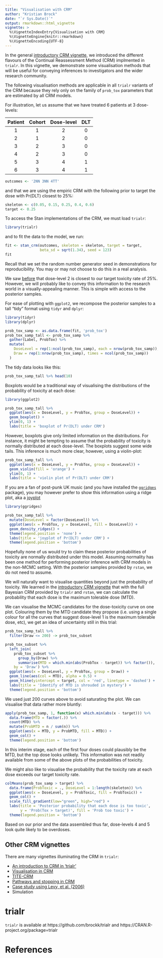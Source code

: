 ```yaml
---
title: "Visualisation with CRM"
author: "Kristian Brock"
date: "`r Sys.Date()`"
output: rmarkdown::html_vignette
vignette: >
  %\VignetteIndexEntry{Visualisation with CRM}
  %\VignetteEngine{knitr::rmarkdown}
  %\VignetteEncoding{UTF-8}
---
```


In the general [introductory CRM vignette](CRM.html), we introduced the different flavours of the Continual Reassessment Method (CRM) implmented in `trialr`.
In this vignette, we demonstrate some visualisation methods that will be useful for conveying inferences to investigators and the wider research community.

The following visualisation methods are applicable in all `trialr` variants of the CRM because they rely only on the family of `prob_tox` parameters that are estimated by all CRM models.

For illustration, let us assume that we have treated 6 patients at 3 dose-levels:

| Patient | Cohort | Dose-level | DLT |
|:-------:|:------:|:----------:|:---:|
|    1    |   1    |      2     |  0  |
|    2    |   1    |      2     |  0  |
|    3    |   2    |      3     |  0  |
|    4    |   2    |      3     |  0  |
|    5    |   3    |      4     |  1  |
|    6    |   3    |      4     |  1  |

```r
outcomes <- '2NN 3NN 4TT'
```

and that we are using the empiric CRM with the following prior to target the dose with Pr(DLT) closest to 25%:

```r
skeleton <- c(0.05, 0.15, 0.25, 0.4, 0.6)
target <- 0.25
```

To access the Stan implementations of the CRM, we must load `trialr`:
```r
library(trialr)
```

and to fit the data to the model, we run:
```r
fit <- stan_crm(outcomes, skeleton = skeleton, target = target, 
                beta_sd = sqrt(1.34), seed = 123)
fit
```

Recall that we set the random number generator seed in demonstrations for reproducibility.
You may or may not choose to do this in a real analysis.

We saw [before](CRM.html) that dose-level 2 is closest to our target toxicity rate of 25%.
However, we will probably like to convey this information to the research world in a visually-appealing manner.
This is simple with access to the posterior samples.

For ease of plotting with `ggplot2`, we recompose the posterior samples to a tall "tidy" format using `tidyr` and `dplyr`:

```r
library(tidyr)
library(dplyr)

prob_tox_samp <- as.data.frame(fit, 'prob_tox')
prob_tox_samp_tall <- prob_tox_samp %>%
  gather(Label, ProbTox) %>%
  mutate(
    DoseLevel = rep(1:ncol(prob_tox_samp), each = nrow(prob_tox_samp)),
    Draw = rep(1:nrow(prob_tox_samp), times = ncol(prob_tox_samp))
  )
```

The tidy data looks like this:

```r
prob_tox_samp_tall %>% head(10)
```

Boxplots would be a traditional way of visualising the distributions of the probability of toxicity at each dose:

```r
library(ggplot2)

prob_tox_samp_tall %>% 
  ggplot(aes(x = DoseLevel, y = ProbTox, group = DoseLevel)) +
  geom_boxplot() + 
  ylim(0, 1) + 
  labs(title = 'boxplot of Pr(DLT) under CRM')
```

However, boxplots give only limited information on the distributions.
For instance, it might be tempting to assume that the probability of toxicity is normally distributed at each dose-level.
The boxplots suggest some wide tails.
This inference is much more clear, however, using a violin-plot:

```r
prob_tox_samp_tall %>% 
  ggplot(aes(x = DoseLevel, y = ProbTox, group = DoseLevel)) +
  geom_violin(fill = 'orange') + 
  ylim(0, 1) + 
  labs(title = 'violin plot of Pr(DLT) under CRM')
```

If you are a fan of post-punk UK music (and you have installed the [`ggridges`](https://CRAN.R-project.org/package=ggridges) package), you may however prefer to show this information using a ridge plot, aka a [joyplot](https://en.wikipedia.org/wiki/Unknown_Pleasures)

```r
library(ggridges)

prob_tox_samp_tall %>% 
  mutate(DoseLevel = factor(DoseLevel)) %>% 
  ggplot(aes(x = ProbTox, y = DoseLevel, fill = DoseLevel)) +
  geom_density_ridges() + 
  theme(legend.position = 'none') +
  labs(title = 'joyplot of Pr(DLT) under CRM') + 
  theme(legend.position = 'bottom')
```

Hopefully none of us would try to claim these posterior probabilities of toxicity are normally distributed under this model.
Assuming normality has been one method for performing posterior inference with CRM models in the non-MCMC setting.
With the posterior samples provided by `rstan`, we do not need to assume.

We will naturally want to visualise quantities beyond just the probability of toxicity.
We learned in the [introductory CRM vignette](CRM.html) that with the full Bayesian CRM provided by `trialr` and `rstan`, we can calculate the probability that each dose is the maximum tolerable dose (MTD).

We can visualise the MCMC candidates for the dose-toxicity curve on one plot.
Colouring them by the MTD candidate they propose (i.e. using a single colour for all the curves that suggest dose-level 1 is the maximum tolerable dose, etc), we get an idea of uncertainty still in this trial:

```r
prob_tox_samp_tall %>% 
  filter(Draw <= 200) -> prob_tox_subset

prob_tox_subset %>% 
  left_join(
    prob_tox_subset %>% 
      group_by(Draw) %>% 
      summarise(MTD = which.min(abs(ProbTox - target)) %>% factor()),
    by = 'Draw') %>% 
  ggplot(aes(x = DoseLevel, y = ProbTox, group = Draw)) +
  geom_line(aes(col = MTD), alpha = 0.5) + 
  geom_hline(yintercept = target, col = 'red', linetype = 'dashed') + 
  labs(title = 'Identify of MTD is shrouded in mystery') +
  theme(legend.position = 'bottom')
```

We used just 200 curves above to avoid saturating the plot.
We can visualise that data rather more bluntly:

```r
apply(prob_tox_samp, 1, function(x) which.min(abs(x - target))) %>% 
  data.frame(MTD = factor(.)) %>% 
  count(MTD) %>% 
  mutate(ProbMTD = n / sum(n)) %>% 
  ggplot(aes(x = MTD, y = ProbMTD, fill = MTD)) + 
  geom_col() +
  theme(legend.position = 'bottom')
```

In this interim stage, each of the first four doses could plausibly be the MTD, but the top dose looks unlikely.
This information was not readily available from some of the above plots of the probabilities of toxicity.

We might also like to visualise the probability that the toxicity rate at each dose exceeds our target toxicity rate.

```r
colMeans(prob_tox_samp > target) %>% 
  data.frame(ProbToxic = ., DoseLevel = 1:length(skeleton)) %>%
  ggplot(aes(x = DoseLevel, y = ProbToxic, fill = ProbToxic)) + 
  geom_col() + 
  scale_fill_gradient(low="green", high="red") + 
  labs(title = 'Posterior probability that each dose is too toxic',
       y = 'Prob(Tox > target)', fill = 'Prob too toxic') +
  theme(legend.position = 'bottom')
```

Based on our prior and the data assembled thus far, dose-levels 4 and 5 look quite likely to be overdoses.

## Other CRM vignettes
There are many vignettes illuminating the CRM in `trialr`:

- [An introduction to CRM in 'trialr'](CRM.html)
- [Visualisation in CRM](CRM-visualisation.html)
- [TITE-CRM](TITE-CRM.html)
- [Pathways and stopping in CRM](CRM-pathways.html)
- [Case study using Levy, et al. (2006)](LevyCaseStudy.html)
- Simulation


# trialr
`trialr` is available at https://github.com/brockk/trialr and https://CRAN.R-project.org/package=trialr 


# References
